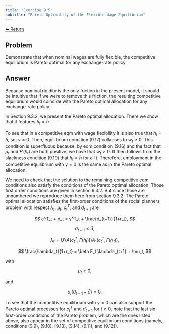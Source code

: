```yaml
---
title: "Exercise 9.5"
subtitle: "Pareto Optimality of the Flexible-Wage Equilibrium"
---
```

<a class="return-button" href="index.qmd">⬅ Return</a>

## Problem

Demonstrate that when nominal wages are fully flexible, the competitive equilibrium is Pareto optimal for any exchange-rate policy. 

## Answer

Because nominal rigidity is the only friction in the present model, it should be intuitive that if we were to remove this friction, the resulting competitive equilibrium would coincide with the Pareto optimal allocation for any exchange-rate policy. 

In Section 9.3.2,  we present the Pareto optimal allocation. There we show that it features $h_t = \bar{h}$.

To see that in a competitive eqm with wage flexibility it is also true that $h_t = \bar{h}$, set $\gamma=0$. Then, equilibrium condition (9.17) collapses to $w_t\ge0$. This condition is superfluous because, by eqm condition (9.16) and the fact that $p_t$ and $F'(h_t)$ are both  positive, we have that $w_t>0$. It then follows from the slackness condition (9.19) that $h_t=\bar{h}$ for all $t$. Therefore, employment in the competitive equilibrium with $\gamma=0$ is the same as in the Pareto optimal allocation.

We need to check that the solution to the remaining competitive eqm conditions also satisfy the conditions of the Pareto optimal allocation. Those first order conditions are given in section 9.3.2. But since those  are unnumbered we reproduce them here from section 9.3.2: The Pareto optimal allocation satisfies the first-order conditions of the social planners problem  with respect  $\lambda_t$, $\mu_t$, $c^T_t$, and $d_{t+1}$ are

$$
c^T_t + d_t = y^T_t + \frac{d_{t+1}}{1+r_t},
$$

$$
d_{t+1} \le  \bar{d},
$$

$$
\lambda_t = U'(A(c^T_t,F(h_t)))A_1(c^T_t,F(h_t)),
$$

$$
\frac{\lambda_t}{1+r_t} = \beta E_t \lambda_{t+1} + \mu_t,
$$

with

$$
\mu_t \ge 0,
$$

and

$$
\mu_t (d_{t+1}-\bar{d})=0.
$$


To see that the competitive equilibrium with $\gamma=0$ can also support the Pareto optimal processes for $c^T_t$ and $d_{t+1}$ for $t\ge0$, note that the last six first-order conditions of the Pareto problem, which are the ones  listed above, also appear in the set of competitive equilibrium conditions (namely, conditions (9.9), (9.10), (9.13), (9.14), (9.11), and (9.12)). 